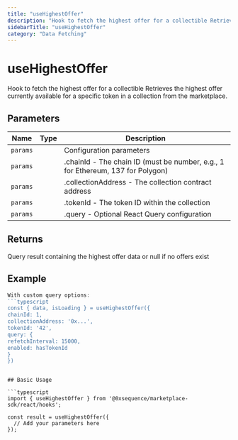 ```yaml
---
title: "useHighestOffer"
description: "Hook to fetch the highest offer for a collectible Retrieves the highest offer currently available for a specific token in a collection from the marketplace."
sidebarTitle: "useHighestOffer"
category: "Data Fetching"
---
```


# useHighestOffer

Hook to fetch the highest offer for a collectible Retrieves the highest offer currently available for a specific token in a collection from the marketplace.

## Parameters

| Name | Type | Description |
|------|------|-------------|
| `params` |  | Configuration parameters |
| `params` |  | .chainId - The chain ID (must be number, e.g., 1 for Ethereum, 137 for Polygon) |
| `params` |  | .collectionAddress - The collection contract address |
| `params` |  | .tokenId - The token ID within the collection |
| `params` |  | .query - Optional React Query configuration |

## Returns

Query result containing the highest offer data or null if no offers exist

## Example

```typescript
With custom query options:
```typescript
const { data, isLoading } = useHighestOffer({
chainId: 1,
collectionAddress: '0x...',
tokenId: '42',
query: {
refetchInterval: 15000,
enabled: hasTokenId
}
})
```
```

## Basic Usage

```typescript
import { useHighestOffer } from '@0xsequence/marketplace-sdk/react/hooks';

const result = useHighestOffer({
  // Add your parameters here
});
```

